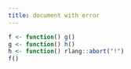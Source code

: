 ```yaml
---
title: document with error
---
```


```r
f <- function() g()
g <- function() h()
h <- function() rlang::abort("!")
f()
```
